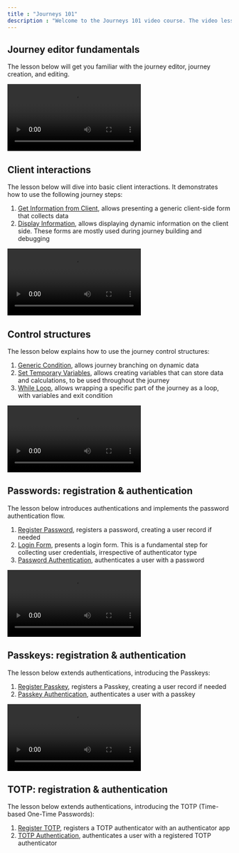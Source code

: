 ---
title : "Journeys 101"
description : "Welcome to the Journeys 101 video course. The video lessons will walk you through the basics of journey creation to help you get comfortable with identity journeys before you start diving deeper. The videos demonstrate simple real-life use cases that you are welcome to recreate in your environment."
---

## Journey editor fundamentals

The lesson below will get you familiar with the journey editor, journey creation, and editing.

<Frame>
<video
  controls
  className="w-full aspect-video"
  src="https://developer.transmitsecurity.com/0e66cffc5b01e9db3c3fb9474512fa26/1.journey-creation-fundamentals.mp4"
></video>
</Frame>


## Client interactions

The lesson below will dive into basic client interactions. It demonstrates how to use the following journey steps:

1. [Get Information from Client](/guides/orchestration/journeys/get_info_from_client/), allows presenting a generic client-side form that collects data
2. [Display Information](/guides/orchestration/journeys/display_information/), allows displaying dynamic information on the client side. These forms are mostly used during journey building and debugging

<Frame>
<video
  controls
  className="w-full aspect-video"
  src="https://developer.transmitsecurity.com/019b6cfa281d0c943b6aca54798c80c5/2.hello-world-template.mp4"
></video>
</Frame>

## Control structures

The lesson below explains how to use the journey control structures:

1. [Generic Condition](/guides/orchestration/journeys/condition/), allows journey branching on dynamic data
2. [Set Temporary Variables](/guides/orchestration/journeys/set_temporary_variables/), allows creating variables that can store data and calculations, to be used throughout the journey
3. [While Loop](/guides/orchestration/journeys/while_loop/), allows wrapping a specific part of the journey as a loop, with variables and exit condition

<Frame>
<video
  controls
  className="w-full aspect-video"
  src="https://developer.transmitsecurity.com/06f07b3d8421183f8d63329b88423f65/3.hello-control-structures-template.mp4"
></video>
</Frame>

## Passwords: registration & authentication

The lesson below introduces authentications and implements the password authentication flow.

1. [Register Password](/guides/orchestration/journeys/register_password/), registers a password, creating a user record if needed
2. [Login Form](/guides/orchestration/journeys/login_form/), presents a login form. This is a fundamental step for collecting user credentials, irrespective of authenticator type
3. [Password Authentication](/guides/orchestration/journeys/authenticate_password/), authenticates a user with a password

<Frame>
<video
  controls
  className="w-full aspect-video"
  src="https://developer.transmitsecurity.com/d4b407692d465c608e5f9f5a0637caf2/4.password-registration-authentication-template.mp4"
></video>
</Frame>

## Passkeys: registration & authentication

The lesson below extends authentications, introducing the Passkeys:

1. [Register Passkey](/guides/orchestration/journeys/register_webauthn/), registers a Passkey, creating a user record if needed
2. [Passkey Authentication](/guides/orchestration/journeys/authenticate_passkeys/), authenticates a user with a passkey

<Frame>
<video
  controls
  className="w-full aspect-video"
  src="https://developer.transmitsecurity.com/c86abcfb7b15620ef643e1516771d1b7/5.passkeys-registration-authentication-template.mp4"
></video>
</Frame>

## TOTP: registration & authentication

The lesson below extends authentications, introducing the TOTP (Time-based One-Time Passwords):

1. [Register TOTP](/guides/orchestration/journeys/register_totp/), registers a TOTP authenticator with an authenticator app
2. [TOTP Authentication](/guides/orchestration/journeys/authenticate_totp/), authenticates a user with a registered TOTP authenticator
